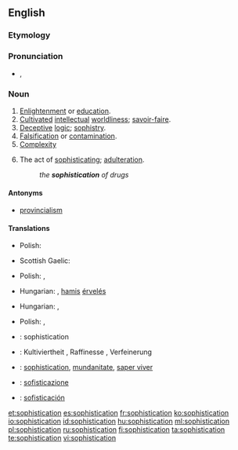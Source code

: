 ==English==

===Etymology===
{{suffix|sophisticate|ion}}

===Pronunciation===
* {{IPA|/səˌfɪs.tɪˈkeɪ.ʃən/}}, {{X-SAMPA|/s@%fIs.tI"keI.S@n/}}

===Noun===
{{en-noun|-}}

# [[enlightenment|Enlightenment]] or [[education]].
# [[cultivated|Cultivated]] [[intellectual]] [[worldliness]]; [[savoir-faire]].
# [[deceptive|Deceptive]] [[logic]]; [[sophistry]].
# [[falsification|Falsification]] or [[contamination]].
# [[complexity|Complexity]]
# {{archaic}} The act of [[sophisticate|sophisticating]]; [[adulteration]].
#: ''the '''sophistication''' of drugs''
#: {{rfquotek|Boyle}}

====Antonyms====
* {{sense|cultivated intellectual worldliness}} [[provincialism]]

====Translations====
{{trans-top|enlightenment or education}}
* Polish: {{t-|pl|zaawansowanie|n}}
{{trans-mid}}
* Scottish Gaelic: {{t-|gd|ionnsachadh|m}} {{qualifier|education}}
{{trans-bottom}}

{{trans-top|cultivated intellectual worldliness; savoir-faire}}
* Polish: {{t-|pl|obycie|n}}, {{t-|pl|wyrobienie|n}}
{{trans-mid}}
{{trans-bottom}}

{{trans-top|deceptive logic; sophistry}}
* Hungarian: {{t-|hu|álokoskodás}}, [[hamis]] [[érvelés]]
{{trans-mid}}
{{trans-bottom}}

{{trans-top|falsification or contamination}}
* Hungarian: {{t-|hu|meghamisítás}}, {{t-|hu|elferdítés}}
{{trans-mid}}
{{trans-bottom}}

{{trans-top|complexity}}
* Polish: {{t+|pl|finezja|f}}, {{t-|pl|wyrafinowanie|n}}
{{trans-mid}}
{{trans-bottom}}

{{checktrans-top}}
* {{ttbc|fr}}: sophistication {{f}}
* {{ttbc|de}}: Kultiviertheit {{f}}, Raffinesse {{f}}, Verfeinerung {{f}}
* {{ttbc|ia}}: [[sophistication]], [[mundanitate]], [[saper viver]]
* {{ttbc|it}}: [[sofisticazione]]
{{trans-mid}}
* {{ttbc|es}}: [[sofisticación]]
{{trans-bottom}}

[[et:sophistication]]
[[es:sophistication]]
[[fr:sophistication]]
[[ko:sophistication]]
[[io:sophistication]]
[[id:sophistication]]
[[hu:sophistication]]
[[ml:sophistication]]
[[pl:sophistication]]
[[ru:sophistication]]
[[fi:sophistication]]
[[ta:sophistication]]
[[te:sophistication]]
[[vi:sophistication]]